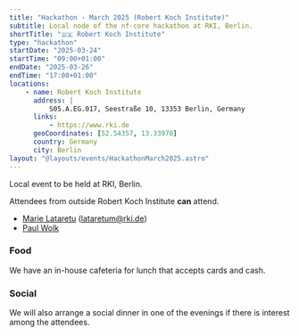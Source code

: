 ```yaml
---
title: "Hackathon - March 2025 (Robert Koch Institute)"
subtitle: Local node of the nf-core hackathon at RKI, Berlin.
shortTitle: "🇩🇪 Robert Koch Institute"
type: "hackathon"
startDate: "2025-03-24"
startTime: "09:00+01:00"
endDate: "2025-03-26"
endTime: "17:00+01:00"
locations:
    - name: Robert Koch Institute
      address: |
          S05.A.EG.017, Seestraße 10, 13353 Berlin, Germany
      links:
          - https://www.rki.de
      geoCoordinates: [52.54357, 13.33978]
      country: Germany
      city: Berlin
layout: "@layouts/events/HackathonMarch2025.astro"
---
```


Local event to be held at RKI, Berlin.

Attendees from outside Robert Koch Institute **can** attend.

-   [<i class="fab fa-slack"></i> Marie Lataretu](https://nfcore.slack.com/team/U04EL1VEY5C) ([lataretum@rki.de](mailto:lataretum@rki.de))
-   [<i class="fab fa-slack"></i> Paul Wolk](https://nfcore.slack.com/team/U04U4JKTB27)

### Food

We have an in-house cafeteria for lunch that accepts cards and cash.

### Social

We will also arrange a social dinner in one of the evenings if there is interest among the attendees.
